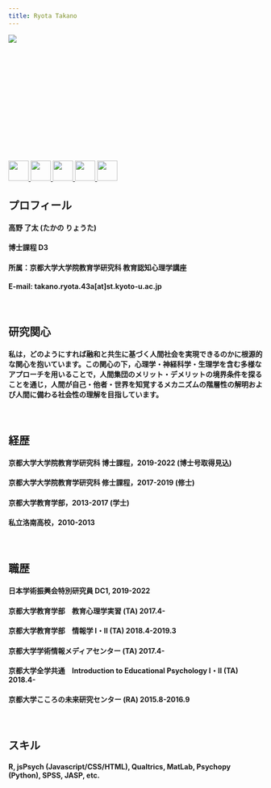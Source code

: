 ```yaml
---
title: Ryota Takano
---
```


<div style="width:225px; height:150px">
<p><img src="pic/pic2.jpg"></p>
</div>
<br>
<br>
<br>
<br>
<br>
<div style=>
<p>
<a class="no-underline" href="https://twitter.com/takano_ryota">
<img src="pic/twitter.png" width="40px" height="40px"> </a>
<a class="no-underline" href="https://www.researchgate.net/profile/Ryota-Takano">
<img src="pic/rg.png" width="40px" height="40px"> 
<a class="no-underline" href="https://scholar.google.co.jp/citations?user=ucldCngAAAAJ&hl=ja">
<img src="pic/gs.png" width="40px" height="40px"> 
<a class="no-underline" href="https://osf.io/bpjds/">
<img src="pic/osf.png" width="40px" height="40px"> 
<a class="no-underline" href="https://github.com/RyotaTKN">
<img src="pic/gh.jpg" width="40px" height="40px"> 
</a>
</p>


## **プロフィール**

#### 高野 了太 (たかの りょうた)
#### 博士課程 D3 
#### 所属：京都大学大学院教育学研究科 教育認知心理学講座
#### E-mail: takano.ryota.43a[at]st.kyoto-u.ac.jp
<br>

## **研究関心**

<h4> <p class = "big"> 私は，どのようにすれば融和と共生に基づく人間社会を実現できるのかに根源的な関心を抱いています。この関心の下，心理学・神経科学・生理学を含む多様なアプローチを用いることで，人間集団のメリット・デメリットの境界条件を探ることを通じ，人間が自己・他者・世界を知覚するメカニズムの階層性の解明および人間に備わる社会性の理解を目指しています。</p></h4>
<br>

## **経歴**

#### 京都大学大学院教育学研究科 博士課程，2019-2022 (博士号取得見込)
#### 京都大学大学院教育学研究科 修士課程，2017-2019 (修士)
#### 京都大学教育学部，2013-2017 (学士)
#### 私立洛南高校，2010-2013
<br>

## **職歴**

#### 日本学術振興会特別研究員 DC1, 2019-2022
#### 京都大学教育学部　教育心理学実習 (TA) 2017.4-
#### 京都大学教育学部　情報学 Ⅰ・Ⅱ (TA) 2018.4-2019.3
#### 京都大学学術情報メディアセンター (TA) 2017.4-
#### 京都大学全学共通　Introduction to Educational Psychology Ⅰ・Ⅱ (TA) 2018.4-
#### 京都大学こころの未来研究センター (RA) 2015.8-2016.9

<br>



## **スキル**

#### R, jsPsych (Javascript/CSS/HTML), Qualtrics, MatLab, Psychopy (Python), SPSS, JASP, etc.
